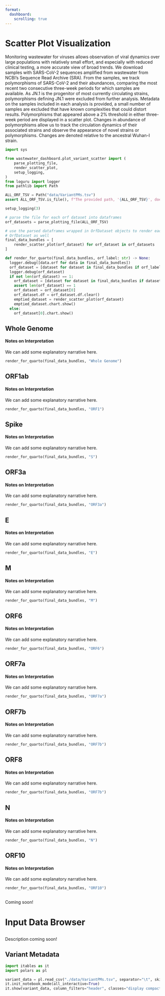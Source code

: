 ```yaml
---
format:
  dashboard:
    scrolling: true 
---
```


# Scatter Plot Visualization {.center}

:::{.card title="About Wastewater Monitoring" .flow}

Monitoring wastewater for viruses allows observation of viral dynamics over large populations with relatively small effort, and especially with reduced clinical testing, a more accurate view of broad trends.  We download samples with SARS-CoV-2 sequences amplified from wastewater from NCBI's Sequence Read Archive (SRA).  From the samples, we track polymorphisms of SARS-CoV-2 and their abundances, comparing the most recent two consecutive three-week periods for which samples are available.  As JN.1 is the progenitor of most currently circulating strains, polymorphisms defining JN.1 were excluded from further analysis.  Metadata on the samples included in each analysis is provided, a small number of samples are excluded that have known complexities that could distort results.  Polymorphisms that appeared above a 2% threshold in either three-week period are displayed in a scatter plot.  Changes in abundance of polymorphisms allow us to track the circulation dynamics of their associated strains and observe the appearance of novel strains or polymorphisms.  Changes are denoted relative to the ancestral Wuhan-I strain. 

:::

```python
import sys

from wastewater_dashboard.plot_variant_scatter import (
    parse_plotting_file,
    render_scatter_plot,
    setup_logging,
)
from loguru import logger
from pathlib import Path

ALL_ORF_TSV = Path("data/VariantPMs.tsv")
assert ALL_ORF_TSV.is_file(), f"The provided path, '{ALL_ORF_TSV}', does not exist."

setup_logging(3)

# parse the file for each orf dataset into dataframes
orf_datasets = parse_plotting_file(ALL_ORF_TSV)

# use the parsed dataframes wrapped in OrfDataset objects to render each plot, wrapping that in
# OrfDataset as well
final_data_bundles = [
    render_scatter_plot(orf_dataset) for orf_dataset in orf_datasets
]

def render_for_quarto(final_data_bundles, orf_label: str) -> None:
  logger.debug([data.orf for data in final_data_bundles])
  orf_dataset = [dataset for dataset in final_data_bundles if orf_label in dataset.orf]
  logger.debug(orf_dataset)
  if not len(orf_dataset) == 1:
    orf_dataset = [dataset for dataset in final_data_bundles if dataset.orf == "ORF1"]
    assert len(orf_dataset) == 1
    orf_dataset = orf_dataset[0]
    orf_dataset.df = orf_dataset.df.clear()
    emptied_dataset = render_scatter_plot(orf_dataset)
    emptied_dataset.chart.show()
  else:
    orf_dataset[0].chart.show()
```

##

::: {.panel-tabset}

## Whole Genome

#### Notes on Interpretation

We can add some explanatory narrative here.

```python
render_for_quarto(final_data_bundles, "Whole Genome")
```

## ORF1ab

#### Notes on Interpretation

We can add some explanatory narrative here.

```python
render_for_quarto(final_data_bundles, "ORF1")
```

## Spike

#### Notes on Interpretation

We can add some explanatory narrative here.

```python
render_for_quarto(final_data_bundles, "S")
```

## ORF3a

#### Notes on Interpretation

We can add some explanatory narrative here.

```python
render_for_quarto(final_data_bundles, "ORF3a")
```

## E

#### Notes on Interpretation

We can add some explanatory narrative here.

```python
render_for_quarto(final_data_bundles, "E")
```

## M

#### Notes on Interpretation

We can add some explanatory narrative here.

```python
render_for_quarto(final_data_bundles, "M")
```

## ORF6

#### Notes on Interpretation

We can add some explanatory narrative here.

```python
render_for_quarto(final_data_bundles, "ORF6")
```

## ORF7a

#### Notes on Interpretation

We can add some explanatory narrative here.

```python
render_for_quarto(final_data_bundles, "ORF7a")
```

## ORF7b

#### Notes on Interpretation

We can add some explanatory narrative here.

```python
render_for_quarto(final_data_bundles, "ORF7b")
```

## ORF8

#### Notes on Interpretation

We can add some explanatory narrative here.

```python
render_for_quarto(final_data_bundles, "ORF7b")
```

## N

#### Notes on Interpretation

We can add some explanatory narrative here.

```python
render_for_quarto(final_data_bundles, "N")
```

## ORF10

#### Notes on Interpretation

We can add some explanatory narrative here.

```python
render_for_quarto(final_data_bundles, "ORF10")
```

:::

##

:::{.card title="Final Notes & Addendums" .flow}

Coming soon!

:::

# Input Data Browser

##

:::{.card title="Wastewater Monitoring Metadata" .flow}

Description coming soon!

:::


## Variant Metadata {height=800 scrolling="false"}

```python
import itables as it
import polars as pl

variant_data = pl.read_csv("./data/VariantPMs.tsv", separator="\t", skip_rows=1)
it.init_notebook_mode(all_interactive=True)
it.show(variant_data, column_filters="header", classes="display compact cell-border")
```

